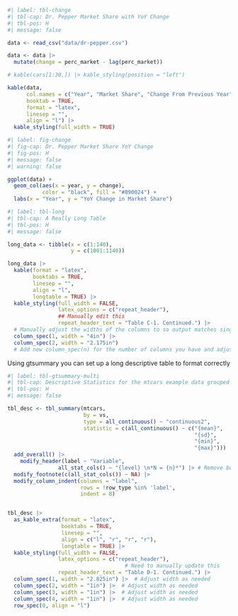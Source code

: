
\chapter{YOUR FIRST APPENDIX}

\realSingleSpace
```r
#| label: tbl-change
#| tbl-cap: Dr. Pepper Market Share with YoY Change
#| tbl-pos: H
#| message: false

data <- read_csv("data/dr-pepper.csv")

data <- data |>
  mutate(change = perc_market - lag(perc_market))

# kable(cars[1:30,]) |> kable_styling(position = "left") 

kable(data,
      col.names = c("Year", "Market Share", "Change From Previous Year"),
      booktab = TRUE,
      format = "latex",
      linesep = "",
      align = "l") |> 
  kable_styling(full_width = TRUE) 
```
\doublespacing

\chapter{YOUR SECOND APPENDIX}

```r
#| label: fig-change
#| fig-cap: Dr. Pepper Market Share YoY Change
#| fig-pos: H
#| message: false
#| warning: false

ggplot(data) +
  geom_col(aes(x = year, y = change),
           color = "black", fill = "#890024") +
  labs(x = "Year", y = "YoY Change in Market Share")
```

\chapter{A MULTIPAGE TABLE}

```r
#| label: tbl-long
#| tbl-cap: A Really Long Table
#| tbl-pos: H
#| message: false

long_data <- tibble(x = c(1:140),
                    y = c(1001:1140))

long_data |>
  kable(format = "latex",
        booktabs = TRUE,
        linesep = "",
        align = "l",
        longtable = TRUE) |>
  kable_styling(full_width = FALSE,
                latex_options = c("repeat_header"),
                ## Manually edit this
                repeat_header_text = "Table C-1. Continued.") |>
  # Manually adjust the widths of the columns to so output matches single page tables with full_width = TRUE
  column_spec(1, width = "4in") |>
  column_spec(2, width = "2.175in")
  # Add new column_spec(n) for the number of columns you have and adjust widths manually to match other tables

```

\chapter{A MULTIPAGE GTSUMMARY TABLE}

Using gtsummary you can set up a long descriptive table to format correctly

```r
#| label: tbl-gtsummary-multi
#| tbl-cap: Descriptive Statistics for the mtcars example data grouped by vs variable
#| tbl-pos: H
#| message: false

tbl_desc <- tbl_summary(mtcars,  
                        by = vs,
                        type = all_continuous() ~ "continuous2",
                        statistic = c(all_continuous() ~ c("{mean}",
                                                           "{sd}",
                                                           "{min}",
                                                           "{max}"))) |>
  add_overall() |>
    modify_header(label ~ "Variable",
                all_stat_cols() ~ "{level} \n*N = {n}*") |> # Remove bold formatting
  modify_footnote(c(all_stat_cols()) ~ NA) |>
  modify_column_indent(columns = "label",
                       rows = !row_type %in% 'label',
                       indent = 8)


tbl_desc |>
  as_kable_extra(format = "latex",
                 booktabs = TRUE,
                 linesep = "",
                 align = c("l", "r", "r", "r"),
                 longtable = TRUE) |>
  kable_styling(full_width = FALSE,
                latex_options = c("repeat_header"),
                                     # Need to manually update this
                repeat_header_text = "Table D-1. Continued.") |>
  column_spec(1, width = "2.825in") |>  # Adjust width as needed
  column_spec(2, width = "1in") |>  # Adjust width as needed
  column_spec(3, width = "1in") |>  # Adjust width as needed
  column_spec(4, width = "1in") |>  # Adjust width as needed
  row_spec(0, align = "l")

```

